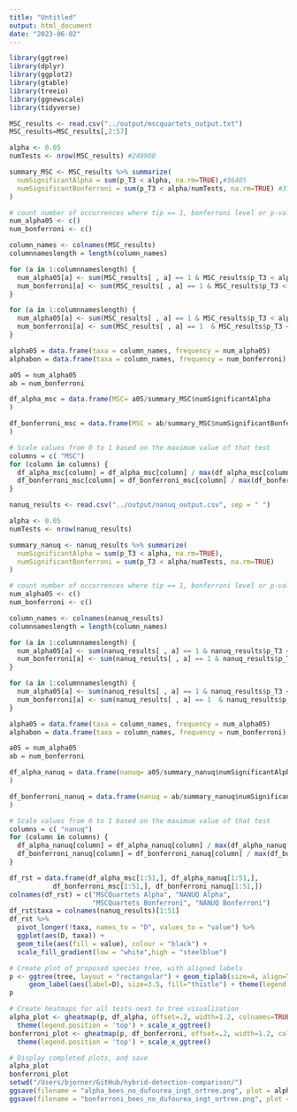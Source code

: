 ```yaml
---
title: "Untitled"
output: html_document
date: "2023-06-02"
---
```


```r
library(ggtree)
library(dplyr)
library(ggplot2)
library(gtable)
library(treeio)
library(ggnewscale)
library(tidyverse)
```

```r
MSC_results <- read.csv("../output/mscquartets_output.txt")
MSC_results=MSC_results[,2:57]

alpha <- 0.05
numTests <- nrow(MSC_results) #249900

summary_MSC <- MSC_results %>% summarize(
  numSignificantAlpha = sum(p_T3 < alpha, na.rm=TRUE),#36405		
  numSignificantBonferroni = sum(p_T3 < alpha/numTests, na.rm=TRUE) #3132
)

# count number of occurrences where tip == 1, bonferroni level or p-val level reached
num_alpha05 <- c()
num_bonferroni <- c()

column_names <- colnames(MSC_results)
columnnameslength = length(column_names)

for (a in 1:columnnameslength) {
  num_alpha05[a] <- sum(MSC_results[ , a] == 1 & MSC_results$p_T3 < alpha)
  num_bonferroni[a] <- sum(MSC_results[ , a] == 1 & MSC_results$p_T3 < alpha/numTests)
}

for (a in 1:columnnameslength) {
  num_alpha05[a] <- sum(MSC_results[ , a] == 1 & MSC_results$p_T3 < alpha )
  num_bonferroni[a] <- sum(MSC_results[ , a] == 1  & MSC_results$p_T3 < alpha/numTests)
}

alpha05 = data.frame(taxa = column_names, frequency = num_alpha05)
alphabon = data.frame(taxa = column_names, frequency = num_bonferroni)

a05 = num_alpha05
ab = num_bonferroni

df_alpha_msc = data.frame(MSC= a05/summary_MSC$numSignificantAlpha
)

df_bonferroni_msc = data.frame(MSC = ab/summary_MSC$numSignificantBonferroni
)

# Scale values from 0 to 1 based on the maximum value of that test
columns = c( "MSC")
for (column in columns) {
  df_alpha_msc[column] = df_alpha_msc[column] / max(df_alpha_msc[column])
  df_bonferroni_msc[column] = df_bonferroni_msc[column] / max(df_bonferroni_msc[column])
}
```

```r
nanuq_results <- read.csv("../output/nanuq_output.csv", sep = " ")

alpha <- 0.05
numTests <- nrow(nanuq_results)

summary_nanuq <- nanuq_results %>% summarize(
  numSignificantAlpha = sum(p_T3 < alpha, na.rm=TRUE),
  numSignificantBonferroni = sum(p_T3 < alpha/numTests, na.rm=TRUE)
)

# count number of occurrences where tip == 1, bonferroni level or p-val level reached
num_alpha05 <- c()
num_bonferroni <- c()

column_names <- colnames(nanuq_results)
columnnameslength = length(column_names)

for (a in 1:columnnameslength) {
  num_alpha05[a] <- sum(nanuq_results[ , a] == 1 & nanuq_results$p_T3 < alpha)
  num_bonferroni[a] <- sum(nanuq_results[ , a] == 1 & nanuq_results$p_T3 < alpha/numTests)
}

for (a in 1:columnnameslength) {
  num_alpha05[a] <- sum(nanuq_results[ , a] == 1 & nanuq_results$p_T3 < alpha )
  num_bonferroni[a] <- sum(nanuq_results[ , a] == 1  & nanuq_results$p_T3 < alpha/numTests)
}

alpha05 = data.frame(taxa = column_names, frequency = num_alpha05)
alphabon = data.frame(taxa = column_names, frequency = num_bonferroni)

a05 = num_alpha05
ab = num_bonferroni

df_alpha_nanuq = data.frame(nanuq= a05/summary_nanuq$numSignificantAlpha
)

df_bonferroni_nanuq = data.frame(nanuq = ab/summary_nanuq$numSignificantBonferroni
)

# Scale values from 0 to 1 based on the maximum value of that test
columns = c( "nanuq")
for (column in columns) {
  df_alpha_nanuq[column] = df_alpha_nanuq[column] / max(df_alpha_nanuq[column])
  df_bonferroni_nanuq[column] = df_bonferroni_nanuq[column] / max(df_bonferroni_nanuq[column])
}
```

```r
df_rst = data.frame(df_alpha_msc[1:51,], df_alpha_nanuq[1:51,],
           df_bonferroni_msc[1:51,], df_bonferroni_nanuq[1:51,])
colnames(df_rst) = c("MSCQuartets Alpha", "NANUQ Alpha",
                     "MSCQuartets Bonferroni", "NANUQ Bonferroni")
df_rst$taxa = colnames(nanuq_results)[1:51]
df_rst %>%
  pivot_longer(!taxa, names_to = "D", values_to = "value") %>%
  ggplot(aes(D, taxa)) +
  geom_tile(aes(fill = value), colour = "black") +
  scale_fill_gradient(low = "white",high = "steelblue")
```

```r
# Create plot of proposed species tree, with aligned labels
p <- ggtree(tree, layout = "rectangular") + geom_tiplab(size=4, align=TRUE, linesize=.5) + 
     geom_label(aes(label=D), size=3.5, fill="thistle") + theme(legend.position = 'none')# + theme_tree2() 
p

# Create heatmaps for all tests next to tree visualization
alpha_plot <- gheatmap(p, df_alpha, offset=.2, width=1.2, colnames=TRUE, font.size = 3.5, colnames_angle = -0, legend_title="", low="white", high="#4a1486") +
  theme(legend.position = 'top') + scale_x_ggtree()
bonferroni_plot <- gheatmap(p, df_bonferroni, offset=.2, width=1.2, colnames=TRUE, font.size = 3.5, legend_title="", colnames_angle = -0, low="white", high="#4a1486") +
  theme(legend.position = 'top') + scale_x_ggtree()

# Display completed plots, and save
alpha_plot
bonferroni_plot
setwd("/Users/bjorner/GitHub/hybrid-detection-comparison/")
ggsave(filename = "alpha_bees_no_dufourea_ingt_ortree.png", plot = alpha_plot, width = 10, height = 8)
ggsave(filename = "bonferroni_bees_no_dufourea_ingt_ortree.png", plot = bonferroni_plot, width = 10, height = 8)
```

